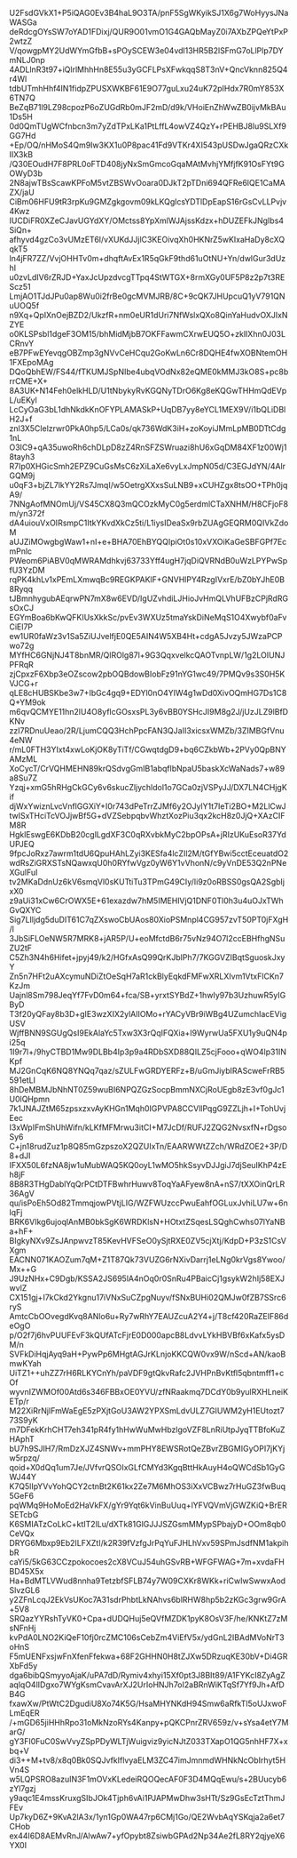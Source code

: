 U2FsdGVkX1+P5iQAG0Ev3B4haL9O3TA/pnF5SgWKyikSJ1X6g7WoHyysJNaWASGa
deRdcgOYsSW7oYAD1FDixj/QUR9O01vmO1G4GAQbMayZ0i7AXbZPQeYtPxP2wtzZ
V/qowgpMY2UdWYmGfbB+sPOySCEW3e04vdl13HR5B2lSFmG7oLlPlp7DYmNLJ0np
4ADLlnR3t97+iQlrlMhhHn8E55u3yGCFLPsXFwkqqS8T3nV+QncVknn825Q4r4Wl
tdbUTmhHhf4IN1fidpZPUSXWKBF61E9O77guLxu24uK72pIHdx7R0mY853X6TN7Q
BeZqB71l9LZ98cpozP6oZUGdRb0mJF2mD/d9k/VHoiEnZhWwZB0ijvMkBAu1Ds5H
0d0QmTUgWCfnbcn3m7yZdTPxLKa1PtLffL4owVZ4QzY+rPEHBJ8lu9SLXf9GG7Hd
+Ep/OQ/nHMoS4Qm9Iw3KX1u0P8pac41Fd9VTKr4XI543pUSDwJgaQRzCXkIIX3kB
/Q30EOudH7F8PRL0oFTD408jyNxSmGmcoGqaMAtMvhjYMfjfK91OsFYt9GOWyD3b
2N8ajwTBsScawKPFoM5vtZBSWvOoara0DJkT2pTDni694QFRe6lQE1CaMAZX/jaU
CiBm06HFU9tR3rpKu9GMZgkgovm09kLKQglcsYDTlDpEapS16rGsCvLLPvjv4Kwz
IUCDiFR0XZeCJavUGYdXY/OMctss8YpXmlWJAjssKdzx+hDUZEFkJNgIbs4SiQn+
afhyvd4gzCo3vUMzET6l/vXUKdJJjlC3KEOivqXh0HKNrZ5wKIxaHaDy8cXQqkT5
ln4jFR7ZZ/VvjOHHTv0m+dhqftAvEx1R5qGkF9thd61uOtNU+Yn/dwlGur3dUzhI
u0zvLdIV6rZRJD+YaxJcUpzdvcgTTpq4StWTGX+8rmXGy0UF5P8z2p7t3REScz51
LmjAO1TJdJPu0ap8Wu0i2frBe0gcMVMJRB/8C+9cQK7JHUpcuQ1yV791QNuUOQ5f
n9Xq+QpIXnOejBZD2/UkzfR+nm0eUR1dUri7NfWslxQXo8QinYaHudvOXJIxNZYE
o0KLSPsbl1dgeF3OM15/bhMidMjbB7OKFFawmCXrwEUQ5O+zklIXhn0J03LCRnvY
eB7PFwEYevqgOBZmp3gNVvCeHCqu2GoKwLn6Cr8DQHE4fwXOBNtemOH1FXEpoMAg
DQoQbhEW/FS44/fTKUMJSpNIbe4ubqVOdNx82eQME0kMMJ3kO8S+pc8brrCME+X+
8A3UK+N14Feh0elkHLD/U1tNbykyRvKGQNyTDrO6Kg8eKQGwTHHmQdEVpL/uEKyl
LcCyOaG3bL1dhNkdkKnOFYPLAMASkP+UqDB7yy8eYCL1MEX9V/i1bQLiDBlH2J+f
znl3X5Clelzrwr0PkA0hp5/LCa0s/qk736WdK3iH+zoKoyiJMmLpMB0DTtCdg1nL
O3IC9+qA35uwoRh6chDLpD8zZ4RnSFZSWruazi8hU6xGqDM84XF1z00Wj18tayh3
R7Ip0XHGicSmh2EPZ9CuGsMsC6zXiLaXe6vyLxJmpN05d/C3EGJdYN/4AlrGQM9j
u0qF3+bjZL7lkYY2Rs7JmqI/w5OetrgXXxsSuLNB9+xCUHZgx8tsOO+TPh0jqA9/
7NNgAofMNOmUj/VS45CX8Q3mQCOzkMyC0g5erdmlCTaXNHM/H8CFjoF8m/yn372f
dA4uiouVxOIRsmpC1ItkYKvdXkCz5ti/L1iysIDeaSx9rbZUAgGEQRM0QIVkZdoM
aUJZiMOwgbgWaw1+nI+e+BHA70EhBYQQIpiOt0s10xVXOiKaGeSBFGPf7EcmPnlc
PWeom6PiABV0qMWRAMdhkvj63733Yff4ugH7jqDiQVRNdB0uWzLPYPwSpfU3YzDM
rqPK4khLv1xPEmLXmwqBc9REGKPAKlF+GNVHlPY4RzgIVxrE/bZ0bYJhE0B8Ryqq
tJBmnhygubAEqrwPN7mX8w6EVD/IgUZvhdiLJHioJvHmQLVhUFBzCPjRdRGsOxCJ
EGYmBoa6bKwQFKIUsXkkSc/pvEv3WXUz5tmaYskDiNeMqS1O4Xwybf0aFvCiEl7P
ew1UR0faWz3v1Sa5ZiUJvelfjE0QE5AIN4W5XB4Ht+cdgA5Jvzy5JWzaPCPwo72g
MYfHC6GNjNJ4T8bnMR/QlROlg87l+9G3QqxvelkcQAOTvnpLW/1g2LOIUNJPFRqR
zjCpxzF6Xbp3eOZscow2pbOQBdowBIobFz91nYG1wc49/7PMQv9s3S0H5KVJCG+r
qLE8cHUBSKbe3w7+IbGc4gq9+EDYl0nO4YIW4g1wDd0XivOQmHG7Ds1C8Q+YM9ok
m6qvQCMYE11hn2lU4O8yflcGOsxsPL3y6vBB0YSHcJI9M8g2J/jUzJLZ9lBfDKNv
zzI7RDnuUeao/2R/LjumCQQ3HchPpcFAN3QJaII3xicsxWMZb/3ZIMBGfVnu4eNW
r/mL0FTH3YIxt4xwLoKjOK8yTiTf/CGwqtdgD9+bq6CZkbWb+2PVy0QpBNYAMzML
XoCycT/CrVQHMEHN89krQSdvgGmIB1abqflbNpaU5baskXcWaNads7+w89a8Su7Z
Yzqj+xmG5hRHgCkGCy6v6skucZljychldol1o7GCa0zjVSPyJJ/DX7LN4CHjgKif
djWxYwiznLvcVnflGGXiY+I0r743dPeTrrZJMf6y2OJylY1t7IeTi2BO+M2LlCwJ
twISxTHciTcVOJjwBf5G+dVZSebpqbvWhztXozPiu3qx2kcH8z0JjQ+XAzCIFM8R
HgklEswgE6KDbB20cglLgdXF3C0qRXvbkMyC2bpOPsA+jRIzUKuEsoR37YdUPJEQ
9fpcJoRxz7awrm1tdU6QpuHAhLZyi3KESfa4lcZIl2M/tGfYBwi5cctEceuatdO2
wdRsZiGRXSTsNQawxqU0h0RYfwVgz0yW6Y1vVhonN/c9yVnDE53Q2nPNeXGulFuI
tv2MKaDdnUz6kV6smqVl0sKUTtiTu3TPmG49CIy/Ii9z0oRBSS0gsQA2SgbIjxX0
z9aUi31xCw6CrOWX5E+61exazdw7hM5IMEHlVjQ1DNF0Tl0h3u4uOJxTWhGvQXYC
Sig7LIljdg5duDIT61C7qZXswoCbUAos80XioPSMnpl4CG957zvT50PT0jFXgH/l
3JbSiFLOeNW5R7MRK8+jAR5P/U+eoMfctdB6r75vNz94O7l2ccEBHfhgNSuZU2tF
C5Zh3N4h6Hifet+jpyj49/k2/HGfxAsQ99QrKJblPh7/7KGGVZIBqtSguoskJxyY
Zn5n7HFt2uAXcymuNDiZtOeSqH7aR1ckBlyEqkdFMFwXRLXIvm1VtxFlCKn7KzJm
Uajnl8Sm798JeqYf7FvD0m64+fca/SB+yrxtSYBdZ+1hwIy97b3UzhuwR5yIGByD
T3f20yQFay8b3D+gIE3wzXIX2ylAlIOMo+rYACyVBr9iWBg4UZumchIacEVigUSV
WjffBNN9SGUgQsI9EkAlaYc5Txw3X3rQqIFQXia+I9WyrwUa5FXU1y9uQN4pi25q
1I9r7l+/9hyCTBD1Mw9DLBb4Ip3p9a4RDbSXD88QILZ5cjFooo+qWO4lp31INKpf
MJ2GnCqK6NQ8YNQq7qaz/sZULFwGRDYERFz+B/uGmJiybIRAScweFrRB5591etLI
8hDeMBMJbNhNT0Z59wuBI6NPQZGzSocpBmmNXCjRoUEgb8zE3vf0gJc1U0lQHpmn
7k1JNAJZtM65zpsxzxvAyKHGn1Mqh0IGPVPA8CCVllPqgG9ZZLjh+I+TohUvjEec
I3xWpIFmShUhWifn/kLKfMFMrwu3itCI+M7JcDf/RUFJ2ZQG2NvsxfN+rDgsoSy6
C+jn18rudZuz1p8Q85mGzpszoX2QZUIxTn/EAARWWtZZch/WRdZOE2+3P/D8+dJI
IFXX50L6fzNA8jw1uMubWAQ5KQ0oyL1wMO5hkSsyvDJJgiJ7djSeuIKhP4zEh8jF
8B8R3THgDablYqQrPCtDTFBwhrHuwv8ToqYaAFyew8nA+nS7/tXXOinQrLR36AgV
qu/isPoEh5Od82TmmqjowPVtjLIG/WZFWUzccPwuEahfOGLuxJvhiLU7w+6nlqFj
BRK6VIkg6ujoqlAnMB0bkSgK6WRDKlsN+HOtxtZSqesLSQghCwhs07lYaNBa+hF+
BIgkyNXv9ZsJAnpwvzT85KevHVFSeO0ySjtRXE0ZV5cjXtj/KdpD+P3zS1CsVXgm
EACNN071KAOZum7qM+Z1T87Qk73VUZG6rNXivDarrj1eLNg0krVgs8Ywoo/Mx++G
J9UzNHx+C9Dgb/KSSA2JS695lA4nOq0r0SnRu4PBaicCj1gsykW2hIj58EXJwvlZ
CX151gj+I7kCkd2Ykgnu17iVNxSuCZpgNuyv/fSNxBUHi02QMJw0fZB7SSrc6ryS
AmtcCbOOvegdKvq8ANlo6u+Ry7wRhY7EAUZcuA2Y4+j/T8cf420RaZElF86deOgO
p/O2f7j6hvPUUFEvF3kQUfATcFjrE0D000apcB8LdvvLYkHBVBf6xKafx5ysDM/n
SVFkDiHqjAyq9aH+PywPp6MHgtAGJrKLnjoKKCQW0vx9W/nScd+AN/kaoBmwKYah
UiTZ1++uhZZ7rH6RLKYCnYh/paVDF9gtQkvRafc2JVHPnBvKtfl5qbntmff1+cOf
wyvnIZWMOf00Atd6s346FBBxOE0YVU/zfNRaakmq7DCdY0b9yulRXHLneiKETp/r
M22XiRrNjIFmWaEgE5zPXjtGoU3AW2YPXSmLdvULZ7GIUWM2yH1EUtozt773S9yK
m7DFekKrhCHT7eh341pR4fy1hHwWuMwHbzlgoVZF8LnRiUtpJyqTTBfoKuZHAphT
bU7h9SJIH7/RmDzXJZ4SNWv+mmPHY8EWSRotQeZBvrZBGMIGyOPI7jKYjw5rpzq/
qoid+X0dQq1um7Je/JVfvrQSOIxGLfCMYd3KgqBttHkAuyH4oQWCdSb1GyGWJ44Y
K7Q5lIpYVvYohQCY2ctnBt2K61kx2Ze7M6MhOS3iXxVCBwz7rHuGZ3fwBuq5GeF6
pqWMq9HoMoEd2HaVkFX/gYr9Yqt6kVinBuUuq+lYFVQVmVjGWZKiQ+BrERSETcbG
K6SMIATzCoLkC+ktIT2lLu/dXTk81GlGJJJSZGsmMMypSPbajyD+OOm8qb0CeVQx
DRYG6Mbxp9Eb2ILFXZtI/k2R39fVzfgJrPqYuFJHLhVxv59SPmJsdfNM1akpihbR
caYi5/5kG63CCzpokocoes2cX8VCuJ54uhGSvRB+WFGFWAG+7m+xvdaFHBD45X5x
Ha+BdMTLVWud8nnha9TetzbfSFLB74y7W09CXKr8WKk+riCwIwSwwxAodSlvzGL6
y2ZFnLcqJ2EkVsUKoc7A31sdrPhbtLkNAhvs6blRHW8hp5b2zKGc3grw9GrA+5V8
SRQazYYRshTyVK0+Cpa+dUDQHuj5eQVfMZDK1pyK8OsV3F/he/KNKtZ7zMsNFnHj
kvPdA0LNO2KiQeF10fj0rcZMC106sCebZm4ViEfV5x/ydGnL2IBAdMVoNrT3oHnS
F5mUENFxsjwFnXfenFfekwa+68F2GHHN0H8tZJXw5DRzuqKE30bV+Di4GRXbFd5y
dga6bibQSmyyoAjaK/uPA7dD/Rymiv4xhyi15Xf0pt3J8BIt89/A1FYKcI8ZyAgZ
aqlqO4lIDgxo7WYgKsmCvavArXJ2UrIoHNJh7oI2aBRnWiKTqSf7Yf9Jh+AfDB4G
fxawXw/PtWtC2DgudiU8Xo74K5G/HsaMHYNKdH94Smw6aRfkTl5oUJxwoFLmEqER
/+mGD65jiHHhRpo31oMkNzoRYs4Kanpy+pQKCPnrZRV659z/v+sYsa4etY7MarG/
gY3FI0FuC0SwVvyZSpPDyWLTjWuigviz9yicNJtZ033TXapO1QG5nhHF7X+xbq+V
di3++M+tv8/x8q0Bk0SQJvfkIflvyaELM3ZC47imJmnmdWHNkNcObIrhyt5HVn4S
w5LQPSRO8azuIN3F1mOVxKLedeiRQOQecAF0F3D4MQqEwu/s+2BUucyb6zYl7gzj
y9aqc1E4mssKruxgSIbJOk4Tjph6vAi1PJAPMwDhw3sHTt/Sz9GsEcTztThmJFEv
Up7kyD6Z+9KvA2lA3x/1yn1Gp0WA47rp6CMj1Go/QE2WvbAqYSKqja2a6et7CHob
ex44I6D8AEMvRnJ/AlwAw7+yfOpybt8ZsiwbGPAd2Np34Ae2fL8RY2qjyeX6YX0I
